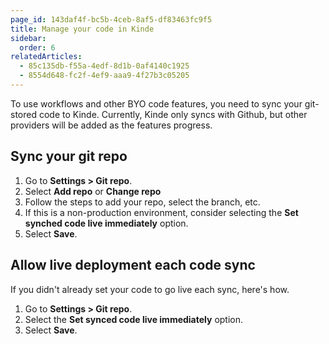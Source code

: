 ```yaml
---
page_id: 143daf4f-bc5b-4ceb-8af5-df83463fc9f5
title: Manage your code in Kinde
sidebar:
  order: 6
relatedArticles:
  - 85c135db-f55a-4edf-8d1b-0af4140c1925
  - 8554d648-fc2f-4ef9-aaa9-4f27b3c05205
---
```


To use workflows and other BYO code features, you need to sync your git-stored code to Kinde. Currently, Kinde only syncs with Github, but other providers will be added as the features progress.

## Sync your git repo

1. Go to **Settings > Git repo**.
2. Select **Add repo** or **Change repo**
3. Follow the steps to add your repo, select the branch, etc.
4. If this is a non-production environment, consider selecting the **Set synched code live immediately** option.
5. Select **Save**.

## Allow live deployment each code sync

If you didn't already set your code to go live each sync, here's how. 

1. Go to **Settings > Git repo**.
2. Select the **Set synced code live immediately** option.
5. Select **Save**.
